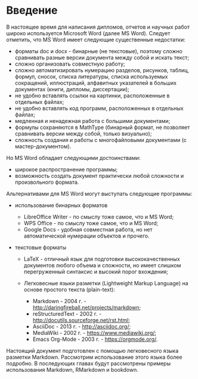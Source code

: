 # Введение {-#intro}

В настоящее время для написания дипломов, отчетов и научных работ широко используется Microsoft Word (далее MS Word). Следует отметить, что MS Word имеет следующие существенные недостатки:

* форматы doc и docx - бинарные (не текстовые), поэтому сложно сравнивать разные версии документа между собой и искать текст;
* сложно организовать совместную работу;
* сложно автоматизировать нумерацию разделов, рисунков, таблиц, формул, сносок, списка литературы, списка используемых сокращений, иллюстраций, алфавитных указателей в больших документах (книги, дипломы, диссертации);
* не удобно вставлять ссылки на картинки, расположенные в отдельных файлах;
* не удобно вставлять код программ, расположенных в отдельных файлах;
* медленная и ненадежная работа с большими документами;
* формулы сохраняются в MathType (бинарный формат, не позволяет сравнивать версии между собой, только визуально);
* сложность создания и работы с многофайловыми документами (с мастер-документом).

Но MS Word обладает следующими достоинствами:

* широкое распространение программы;
* возможность создать документ практически любой сложности и произвольного формата.

Альтернативами для MS Word могут выступать следующие программы:

* использование бинарных форматов

  - LibreOffice Writer - по смыслу тоже самое, что и MS Word;
  - WPS Office - по смыслу тоже самое, что и MS Word;
  - Google Docs - удобная совместная работа, но нет автоматической нумерации объектов и прочего.

* текстовые форматы

  - LaTeX - отличный язык для подготовки высококачественных документов любого объема и сложности, но имеет слишком перегруженный синтаксис и высокий порог вхождения;
  - Легковесные языки разметки (Lightweight Markup Language) на основе простого текста (plain-text):

    + Markdown - 2004 г. - [http://daringfireball.net/projects/markdown](http://daringfireball.net/projects/markdown);
    + reStructuredText - 2002 г. - [http://docutils.sourceforge.net/rst.html](http://docutils.sourceforge.net/rst.html);
    + AsciiDoc - 2013 г. - [http://asciidoc.org/](http://asciidoc.org/);
    + MediaWiki - 2002 г. - [https://www.mediawiki.org/](https://www.mediawiki.org/);
    + Emacs Org-Mode - 2003 г. - [https://orgmode.org/](https://orgmode.org/).

Настоящий документ подготовлен с помощью легковесного языка разметки Markdown. Рассмотрим использование этого языка более подробно. В последующих главах будут рассмотрены примеры использования Markdown, RMarkdown и bookdown.
